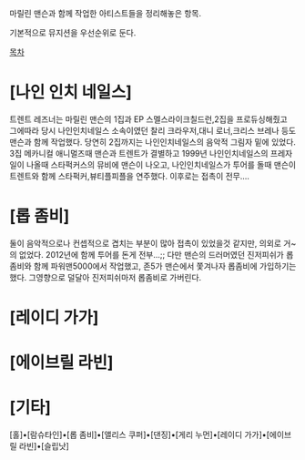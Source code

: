 마릴린 맨슨과 함께 작업한 아티스트들을 정리해놓은 항목.

기본적으로 뮤지션을 우선순위로 둔다.

[[목차]]

= [나인 인치 네일스] =
트렌트 레즈너는 마릴린 맨슨의 1집과 EP 스멜스라이크칠드런,2집을 프로듀싱해줬고 그에따라 당시 나인인치네일스 소속이였던 찰리 크라우저,대니 로너,크리스 브레나 등도 맨슨과 함께 작업했다. 당연히 2집까지는 나인인치네일스의 음악적 그림자 밑에 있었다. 3집 메카니컬 애니멀즈때 맨슨과 트렌트가 결별하고 1999년 나인인치네일스의 프레자일이 나올때 스타퍽커스의 뮤비에 맨슨이 나오고, 나인인치네일스가 투어를 돌때 맨슨이 트렌트와 함께 스타퍽커,뷰티플피플을 연주했다. 이후로는 접촉이 전무....

= [롭 좀비] =
둘이 음악적으로나 컨셉적으로 겹치는 부분이 많아 접촉이 있었을것 같지만, 의외로 거~의 없었다. 2012년에 함께 투어를 돈게 전부...;; 다만 맨슨의 드러머였던 진저피쉬가 롭좀비와 함께 파워맨5000에서 작업했고, 존5가 맨슨에서 쫓겨나자 롭좀비에 가입하기는 했다. 그영향으로 덜달아 진저피쉬마저 롭좀비로 가버린다.

= [레이디 가가] =
= [에이브릴 라빈] =
 
= [기타] =
[홀]•[람슈타인]•[롭 좀비]•[앨리스 쿠퍼]•[댄징]•[게리 누먼]•[레이디 가가]•[에이브릴 라빈]•[슬립낫]
